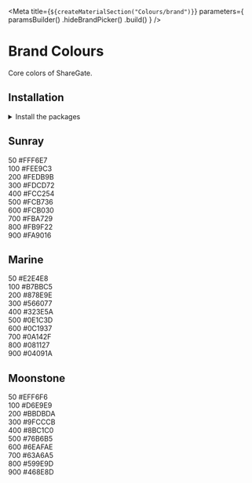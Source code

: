 
<Meta
    title={`${createMaterialSection("Colours/brand")}`}
    parameters={
        paramsBuilder()
            .hideBrandPicker()
            .build()
    }
/>

<GithubLink filePath="/packages/foundation/src" />

# Brand Colours

Core colors of ShareGate.

## Installation

<details><summary >Install the packages</summary>

Install from <a href={INSTALLATION_PAGE}>the React bundle</a> or as a single package:

```bash
npm install @orbit-ui/css-normalize @orbit-ui/tachyons @orbit-ui/foundation
```

</details>

## Sunray

<div className="mw7">
    <div className="pa4 bg-sunray-50 br4 br--top">
        <div className="flex justify-between">
            <span>50</span>
            <span>#FFF6E7</span>
        </div>
    </div>
    <div className="pa4 bg-sunray-100">
        <div className="flex justify-between">
            <span>100</span>
            <span>#FEE9C3</span>
        </div>
    </div>
    <div className="pa4 bg-sunray-200">
        <div className="flex justify-between">
            <span>200</span>
            <span>#FEDB9B</span>
        </div>
    </div>
    <div className="pa4 bg-sunray-300">
        <div className="flex justify-between">
            <span>300</span>
            <span>#FDCD72</span>
        </div>
    </div>
    <div className="pa4 bg-sunray-400">
        <div className="flex justify-between">
            <span>400</span>
            <span>#FCC254</span>
        </div>
    </div>
    <div className="pa4 bg-sunray-500">
        <div className="flex justify-between">
            <span>500</span>
            <span>#FCB736</span>
        </div>
    </div>
    <div className="pa4 bg-sunray-600">
        <div className="flex justify-between">
            <span>600</span>
            <span>#FCB030</span>
        </div>
    </div>
    <div className="pa4 bg-sunray-700">
        <div className="flex justify-between">
            <span>700</span>
            <span>#FBA729</span>
        </div>
    </div>
    <div className="pa4 bg-sunray-800 white">
        <div className="flex justify-between">
            <span>800</span>
            <span>#FB9F22</span>
        </div>
    </div>
    <div className="pa4 br4 br--bottom bg-sunray-900 white">
        <div className="flex justify-between">
            <span>900</span>
            <span>#FA9016</span>
        </div>
    </div>
</div>

## Marine

<div className="mw7">
    <div className="pa4 bg-marine-50 br4 br--top">
        <div className="flex justify-between">
            <span>50</span>
            <span>#E2E4E8</span>
        </div>
    </div>
    <div className="pa4 bg-marine-100">
        <div className="flex justify-between">
            <span>100</span>
            <span>#B7BBC5</span>
        </div>
    </div>
    <div className="pa4 bg-marine-200">
        <div className="flex justify-between">
            <span>200</span>
            <span>#878E9E</span>
        </div>
    </div>
    <div className="pa4 bg-marine-300">
        <div className="flex justify-between">
            <span>300</span>
            <span>#566077</span>
        </div>
    </div>
    <div className="pa4 bg-marine-400 white">
        <div className="flex justify-between">
            <span>400</span>
            <span>#323E5A</span>
        </div>
    </div>
    <div className="pa4 bg-marine-500 white">
        <div className="flex justify-between">
            <span>500</span>
            <span>#0E1C3D</span>
        </div>
    </div>
    <div className="pa4 bg-marine-600 white">
        <div className="flex justify-between">
            <span>600</span>
            <span>#0C1937</span>
        </div>
    </div>
    <div className="pa4 bg-marine-700 white">
        <div className="flex justify-between">
            <span>700</span>
            <span>#0A142F</span>
        </div>
    </div>
    <div className="pa4 bg-marine-800 white">
        <div className="flex justify-between">
            <span>800</span>
            <span>#081127</span>
        </div>
    </div>
    <div className="pa4 br4 br--bottom bg-marine-900 white">
        <div className="flex justify-between">
            <span>900</span>
            <span>#04091A</span>
        </div>
    </div>
</div>

## Moonstone

<div className="mw7">
    <div className="pa4 bg-moonstone-50 br4 br--top">
        <div className="flex justify-between">
            <span>50</span>
            <span>#EFF6F6</span>
        </div>
    </div>
    <div className="pa4 bg-moonstone-100">
        <div className="flex justify-between">
            <span>100</span>
            <span>#D6E9E9</span>
        </div>
    </div>
    <div className="pa4 bg-moonstone-200">
        <div className="flex justify-between">
            <span>200</span>
            <span>#BBDBDA</span>
        </div>
    </div>
    <div className="pa4 bg-moonstone-300">
        <div className="flex justify-between">
            <span>300</span>
            <span>#9FCCCB</span>
        </div>
    </div>
    <div className="pa4 bg-moonstone-400">
        <div className="flex justify-between">
            <span>400</span>
            <span>#8BC1C0</span>
        </div>
    </div>
    <div className="pa4 bg-moonstone-500">
        <div className="flex justify-between">
            <span>500</span>
            <span>#76B6B5</span>
        </div>
    </div>
    <div className="pa4 bg-moonstone-600">
        <div className="flex justify-between">
            <span>600</span>
            <span>#6EAFAE</span>
        </div>
    </div>
    <div className="pa4 bg-moonstone-700">
        <div className="flex justify-between">
            <span>700</span>
            <span>#63A6A5</span>
        </div>
    </div>
    <div className="pa4 bg-moonstone-800 white">
        <div className="flex justify-between">
            <span>800</span>
            <span>#599E9D</span>
        </div>
    </div>
    <div className="pa4 br4 br--bottom bg-moonstone-900 white">
        <div className="flex justify-between">
            <span>900</span>
            <span>#468E8D</span>
        </div>
    </div>
</div>
